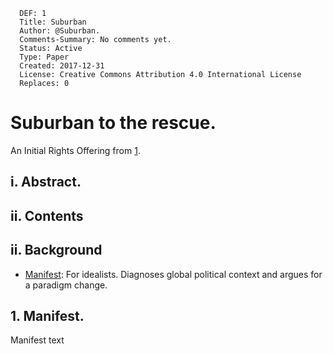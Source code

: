 <pre>
  DEF: 1
  Title: Suburban
  Author: @Suburban.
  Comments-Summary: No comments yet.
  Status: Active
  Type: Paper
  Created: 2017-12-31
  License: Creative Commons Attribution 4.0 International License
  Replaces: 0
</pre>

=Suburban to the rescue.=
An Initial Rights Offering from [https://github.com/se37301/suburban].


==i. Abstract.==

==ii. Contents==

==ii. Background==

* [[#Manifest|Manifest]]: For idealists. Diagnoses global political context and argues for a paradigm change.

<div id="Manifest"></div>



==1. Manifest.==

Manifest text


